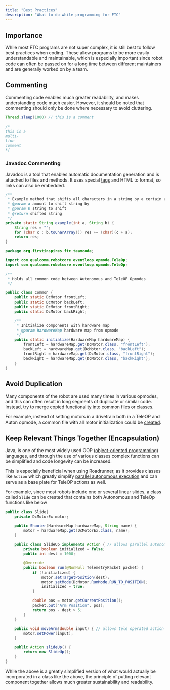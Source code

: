 ```yaml
---
title: "Best Practices"
description: "What to do while programming for FTC"
---
```


## Importance

While most FTC programs are not super complex, it is still best to follow best practices when coding. These allow programs to be more easily understandable and maintainable, which is especially important since robot code can often be passed on for a long time between different maintainers and are generally worked on by a team.

## Commenting

Commenting code enables much greater readability, and makes understanding code much easier. However, it should be noted that commenting should only be done where necessary to avoid cluttering.

```java
Thread.sleep(1000) // this is a comment

/*
this is a
multi-
line
comment
*/
```

### Javadoc Commenting

Javadoc is a tool that enables automatic documentation generation and is attached to files and methods. It uses special [tags](https://www.oracle.com/ca-en/technical-resources/articles/java/javadoc-tool.html) and HTML to format, so links can also be embedded.

```java
/**
 * Example method that shifts all characters in a string by a certain amount
 * @param a amount to shift string by
 * @param b string to shift
 * @return shifted string
 */
private static String example(int a, String b) {
	String res = "";
	for (char c : b.toCharArray()) res += (char)(c + a);
	return res;
}
```

```java
package org.firstinspires.ftc.teamcode;

import com.qualcomm.robotcore.eventloop.opmode.TeleOp;
import com.qualcomm.robotcore.eventloop.opmode.TeleOp;

/**
 * Holds all common code between Autonomous and TeleOP Opmodes
 */

public class Common {
    public static DcMotor frontLeft;
    public static DcMotor backLeft;
    public static DcMotor frontRight;
    public static DcMotor backRight;

	/**
	 * Initialize components with hardware map
	 * @param hardwareMap hardware map from opmode
	 */
	public static initialize(HardwareMap hardwareMap) {
        frontLeft = hardwareMap.get(DcMotor.class, "frontLeft");
        backLeft = hardwareMap.get(DcMotor.class, "backLeft");
        frontRight = hardwareMap.get(DcMotor.class, "frontRight");
        backRight = hardwareMap.get(DcMotor.class, "backRight");
	}
}
```

## Avoid Duplication

Many components of the robot are used many times in various opmodes, and this can often result in long segments of duplicate or similar code. Instead, try to merge copied functionality into common files or classes.

For example, instead of setting motors in a drivetrain both in a TeleOP and Auton opmode, a common file with all motor initialization could be [created](https://mdssrobotics.mintlify.app/structure).

## Keep Relevant Things Together (Encapsulation)

Java, is one of the most widely used OOP ([object-oriented programming](https://www.w3schools.com/java/java_oop.asp)) languages, and through the use of various classes complex functions can be simplified and code longevity can be increased.

This is especially beneficial when using Roadrunner, as it provides classes like `Action`  which greatly simplify [parallel autonomous execution](https://rr.brott.dev/docs/v1-0/actions/) and can serve as a base plate for TeleOP actions as well.

For example, since most robots include one or several linear slides, a class called `Slide`  can be created that contains both Autonomous and TeleOp functions like below

```java
public class Slide{
    private DcMotorEx motor;

    public Shooter(HardwareMap hardwareMap, String name) {
        motor = hardwareMap.get(DcMotorEx.class, name);
    }

    public class SlideUp implements Action { // allows parallel autonomous execution
        private boolean initialized = false;
		public int dest = 1000;

        @Override
        public boolean run(@NonNull TelemetryPacket packet) {
            if (!initialized) {
                motor.setTargetPosition(dest);
        		motor.setMode(DcMotor.RunMode.RUN_TO_POSITION);
                initialized = true;
            }

            double pos = motor.getCurrentPosition();
            packet.put("Arm Position", pos);
            return pos - dest > 5;
        }
    }

	public void moveArm(double input) { // allows tele operated action
		motor.setPower(input);
	}

    public Action slideUp() {
        return new SlideUp();
    }
}
```

While the above is a greatly simplified version of what would actually be incorporated in a class like the above, the principle of putting relevant component together allows much greater sustainability and readability.